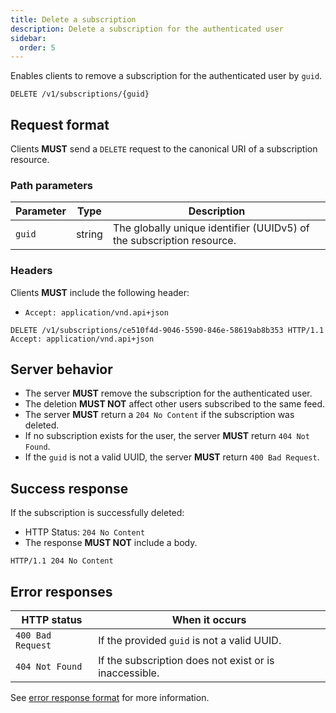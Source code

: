 ```yaml
---
title: Delete a subscription
description: Delete a subscription for the authenticated user
sidebar:
  order: 5
---
```



<CoreAction />

Enables clients to remove a subscription for the authenticated user by `guid`.

```http
DELETE /v1/subscriptions/{guid}
```

## Request format

Clients **MUST** send a `DELETE` request to the canonical URI of a subscription resource.

### Path parameters

| Parameter | Type   | Description                                                           |
| --------- | ------ | --------------------------------------------------------------------- |
| `guid`    | string | The globally unique identifier (UUIDv5) of the subscription resource. |

### Headers

Clients **MUST** include the following header:

- `Accept: application/vnd.api+json`

```http
DELETE /v1/subscriptions/ce510f4d-9046-5590-846e-58619ab8b353 HTTP/1.1
Accept: application/vnd.api+json
```

## Server behavior

- The server **MUST** remove the subscription for the authenticated user.
- The deletion **MUST NOT** affect other users subscribed to the same feed.
- The server **MUST** return a `204 No Content` if the subscription was deleted.
- If no subscription exists for the user, the server **MUST** return `404 Not Found`.
- If the `guid` is not a valid UUID, the server **MUST** return `400 Bad Request`.

## Success response

If the subscription is successfully deleted:

- HTTP Status: `204 No Content`
- The response **MUST NOT** include a body.

```http
HTTP/1.1 204 No Content
```

## Error responses

| HTTP status       | When it occurs                                         |
| ----------------- | ------------------------------------------------------ |
| `400 Bad Request` | If the provided `guid` is not a valid UUID.            |
| `404 Not Found`   | If the subscription does not exist or is inaccessible. |

See [error response format](/specs/error-codes) for more information.
